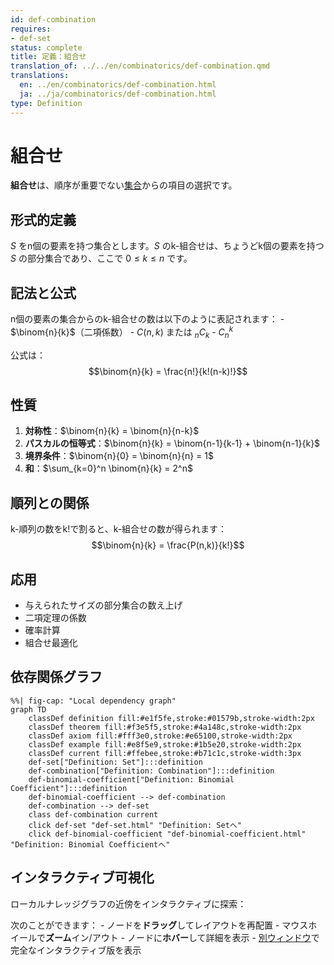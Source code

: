 ```yaml
---
id: def-combination
requires:
- def-set
status: complete
title: 定義：組合せ
translation_of: ../../en/combinatorics/def-combination.qmd
translations:
  en: ../en/combinatorics/def-combination.html
  ja: ../ja/combinatorics/def-combination.html
type: Definition
---
```


# 組合せ {#def-combination}

**組合せ**は、順序が重要でない[集合](../logic-set-theory/def-set.qmd)からの項目の選択です。

## 形式的定義

$S$ をn個の要素を持つ集合とします。$S$ のk-組合せは、ちょうどk個の要素を持つ $S$ の部分集合であり、ここで $0 \leq k \leq n$ です。

## 記法と公式

n個の要素の集合からのk-組合せの数は以下のように表記されます：
- $\binom{n}{k}$（二項係数）
- $C(n,k)$ または $_nC_k$
- $C_n^k$

公式は：
$$\binom{n}{k} = \frac{n!}{k!(n-k)!}$$

## 性質

1. **対称性**：$\binom{n}{k} = \binom{n}{n-k}$
2. **パスカルの恒等式**：$\binom{n}{k} = \binom{n-1}{k-1} + \binom{n-1}{k}$
3. **境界条件**：$\binom{n}{0} = \binom{n}{n} = 1$
4. **和**：$\sum_{k=0}^n \binom{n}{k} = 2^n$

## 順列との関係

k-順列の数をk!で割ると、k-組合せの数が得られます：
$$\binom{n}{k} = \frac{P(n,k)}{k!}$$

## 応用

- 与えられたサイズの部分集合の数え上げ
- 二項定理の係数
- 確率計算
- 組合せ最適化

## 依存関係グラフ

```mermaid
%%| fig-cap: "Local dependency graph"
graph TD
    classDef definition fill:#e1f5fe,stroke:#01579b,stroke-width:2px
    classDef theorem fill:#f3e5f5,stroke:#4a148c,stroke-width:2px
    classDef axiom fill:#fff3e0,stroke:#e65100,stroke-width:2px
    classDef example fill:#e8f5e9,stroke:#1b5e20,stroke-width:2px
    classDef current fill:#ffebee,stroke:#b71c1c,stroke-width:3px
    def-set["Definition: Set"]:::definition
    def-combination["Definition: Combination"]:::definition
    def-binomial-coefficient["Definition: Binomial Coefficient"]:::definition
    def-binomial-coefficient --> def-combination
    def-combination --> def-set
    class def-combination current
    click def-set "def-set.html" "Definition: Setへ"
    click def-binomial-coefficient "def-binomial-coefficient.html" "Definition: Binomial Coefficientへ"
```

## インタラクティブ可視化

ローカルナレッジグラフの近傍をインタラクティブに探索：

::: {.graph-viz data-id="def-combination" data-width="700" data-height="500"}
:::

次のことができます：
- ノードを**ドラッグ**してレイアウトを再配置
- マウスホイールで**ズーム**イン/アウト
- ノードに**ホバー**して詳細を表示
- [別ウィンドウ](../../output/interactive/def-combination.html){target="_blank"}で完全なインタラクティブ版を表示
